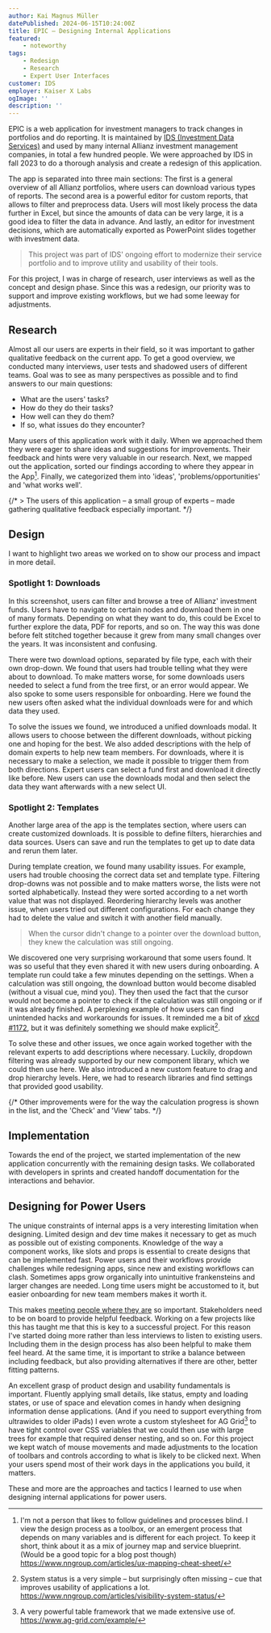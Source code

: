 ```yaml
---
author: Kai Magnus Müller
datePublished: 2024-06-15T10:24:00Z
title: EPIC – Designing Internal Applications
featured:
    - noteworthy
tags:
    - Redesign
    - Research
    - Expert User Interfaces
customer: IDS
employer: Kaiser X Labs
ogImage: ''
description: ''
---
```



EPIC is a web application for investment managers to track changes in portfolios and do reporting. It is maintained by [IDS (Investment Data Services)](https://www.idsdata.com/solutions/) and used by many internal Allianz investment management companies, in total a few hundred people. We were approached by IDS in fall 2023 to do a thorough analysis and create a redesign of this application. 

The app is separated into three main sections: The first is a general overview of all Allianz portfolios, where users can download various types of reports. The second area is a powerful editor for custom reports, that allows to filter and preprocess data. Users will most likely process the data further in Excel, but since the amounts of data can be very large, it is a good idea to filter the data in advance. And lastly, an editor for investment decisions, which are automatically exported as PowerPoint slides together with investment data.

> This project was part of IDS' ongoing effort to modernize their service portfolio and to improve utility and usability of their tools. 

For this project, I was in charge of research, user interviews as well as the concept and design phase. Since this was a redesign, our priority was to support and improve existing workflows, but we had some leeway for adjustments.

## Research 

Almost all our users are experts in their field, so it was important to gather qualitative feedback on the current app. To get a good overview, we conducted many interviews, user tests and shadowed users of different teams. Goal was to see as many perspectives as possible and to find answers to our main questions:

- What are the users' tasks?
- How do they do their tasks?
- How well can they do them?
- If so, what issues do they encounter?

Many users of this application work with it daily. When we approached them they were eager to share ideas and suggestions for improvements. Their feedback and hints were very valuable in our research. Next, we mapped out the application, sorted our findings according to where they appear in the App[^1]. Finally, we categorized them into 'ideas', 'problems/opportunities' and 'what works well'.

{/* > The users of this application – a small group of experts – made gathering qualitative feedback especially important. */}


<Figure 
    alt="An overview of one of the mappings we created. We used screenshots of the app as a basis to map out feedback and insights." 
    src="https://res.cloudinary.com/dm3a0qioc/image/upload/v1719827178/EPIC/epic-mapping-1_lpesck.png" 
    width="2000" 
    height="1000">
</Figure>

## Design

I want to highlight two areas we worked on to show our process and impact in more detail. 

### Spotlight 1: Downloads

<Figure 
    alt="The old download dropdown was very confusing. Users couldn't tell what they were going to download, or what they would be able to select." 
    src="https://res.cloudinary.com/dm3a0qioc/image/upload/v1720004274/Omni/epic-old-dl-issues-1_utlnzt.png" 
    width="1650" 
    height="910">
</Figure>

In this screenshot, users can filter and browse a tree of Allianz' investment funds. Users have to navigate to certain nodes and download them in one of many formats. Depending on what they want to do, this could be Excel to further explore the data, PDF for reports, and so on. The way this was done before felt stitched together because it grew from many small changes over the years. It was inconsistent and confusing.

There were two download options, separated by file type, each with their own drop-down. We found that users had trouble telling what they were about to download. To make matters worse, for some downloads users needed to select a fund from the tree first, or an error would appear. We also spoke to some users responsible for onboarding. Here we found the new users often asked what the individual downloads were for and which data they used.

<Figure 
    alt="To fix the feedback we received, we moved all downloads behind a single button. (The download location was also standardized by us in the new design system.) Users can now switch between them and get a short description of what each of them is for." 
    src="https://res.cloudinary.com/dm3a0qioc/image/upload/v1719845623/EPIC/epic-new-dl-1_djtifn.png" 
    width="1760" 
    height="990">
</Figure>

To solve the issues we found, we introduced a unified downloads modal. It allows users to choose between the different downloads, without picking one and hoping for the best. We also added descriptions with the help of domain experts to help new team members. For downloads, where it is necessary to make a selection, we made it possible to trigger them from both directions. Expert users can select a fund first and download it directly like before. New users can use the downloads modal and then select the data they want afterwards with a new select UI.

### Spotlight 2: Templates

Another large area of the app is the templates section, where users can create customized downloads. It is possible to define filters, hierarchies and data sources. Users can save and run the templates to get up to date data and rerun them later.

<Figure 
    alt="Users can create their own downloads with custom hierarchies, filters and data sources in the templates section." 
    src="https://res.cloudinary.com/dm3a0qioc/image/upload/v1720004274/Omni/epic-old-template-issues-1_nl1drj.png" 
    width="1650" 
    height="848">
</Figure>

During template creation, we found many usability issues. For example, users had trouble choosing the correct data set and template type. Filtering drop-downs was not possible and to make matters worse, the lists were not sorted alphabetically. Instead they were sorted according to a net worth value that was not displayed. Reordering hierarchy levels was another issue, when users tried out different configurations. For each change they had to delete the value and switch it with another field manually.

> When the cursor didn't change to a pointer over the download button, they knew the calculation was still ongoing.

We discovered one very surprising workaround that some users found. It was so useful that they even shared it with new users during onboarding. A template run could take a few minutes depending on the settings. When a calculation was still ongoing, the download button would become disabled (without a visual cue, mind you). They then used the fact that the cursor would not become a pointer to check if the calculation was still ongoing or if it was already finished. A perplexing example of how users can find unintended hacks and workarounds for issues. It reminded me a bit of [xkcd #1172](https://xkcd.com/1172/), but it was definitely something we should make explicit[^2].

<Figure 
    alt="The finished design (pictured with dummy data) with many visual improvements to hierarchy and layout." 
    src="https://res.cloudinary.com/dm3a0qioc/image/upload/v1719852377/EPIC/epic-new-template-2_rd4cxu.png" 
    width="1920" 
    height="1080" fullWidth>
</Figure>

To solve these and other issues, we once again worked together with the relevant experts to add descriptions where necessary. Luckily, dropdown filtering was already supported by our new component library, which we could then use here. We also introduced a new custom feature to drag and drop hierarchy levels. Here, we had to research libraries and find settings that provided good usability.

{/* Other improvements were for the way the calculation progress is shown in the list, and the 'Check' and 'View' tabs. */}

## Implementation

Towards the end of the project, we started implementation of the new application concurrently with the remaining design tasks. We collaborated with developers in sprints and created handoff documentation for the interactions and behavior.

## Designing for Power Users

The unique constraints of internal apps is a very interesting limitation when designing. Limited design and dev time makes it necessary to get as much as possible out of existing components. Knowledge of the way a component works, like slots and props is essential to create designs that can be implemented fast. Power users and their workflows provide challenges while redesigning apps, since new and existing workflows can clash. Sometimes apps grow organically into unintuitive frankensteins and larger changes are needed. Long time users might be accustomed to it, but easier onboarding for new team members makes it worth it.

This makes [meeting people where they are](https://productatheart.com/blog/teresa-torres-even-you-can-do-continuous-discovery-bringing-the-discovery-habits-to-every-organization#:~:text=The%20golden%20rule%20of%20organizational%20change%3A%20Meet%20people%20where%20they%20are!) so important. Stakeholders need to be on board to provide helpful feedback. Working on a few projects like this has taught me that this is key to a successful project. For this reason I've started doing more rather than less interviews to listen to existing users. Including them in the design process has also been helpful to make them feel heard. At the same time, it is important to strike a balance between including feedback, but also providing alternatives if there are other, better fitting patterns. 

An excellent grasp of product design and usability fundamentals is important. Fluently applying small details, like status, empty and loading states, or use of space and elevation comes in handy when designing information dense applications. (And if you need to support everything from ultrawides to older iPads) I even wrote a custom stylesheet for AG Grid[^3] to have tight control over CSS variables that we could then use with large trees for example that required denser nesting, and so on. For this project we kept watch of mouse movements and made adjustments to the location of toolbars and controls according to what is likely to be clicked next. When your users spend most of their work days in the applications you build, it matters. 

These and more are the approaches and tactics I learned to use when designing internal applications for power users. 


[^1]: I'm not a person that likes to follow guidelines and processes blind. I view the design process as a toolbox, or an emergent process that depends on many variables and is different for each project. To keep it short, think about it as a mix of journey map and service blueprint. (Would be a good topic for a blog post though) https://www.nngroup.com/articles/ux-mapping-cheat-sheet/

[^2]: System status is a very simple – but surprisingly often missing – cue that improves usability of applications a lot. https://www.nngroup.com/articles/visibility-system-status/

[^3]: A very powerful table framework that we made extensive use of.  https://www.ag-grid.com/example/